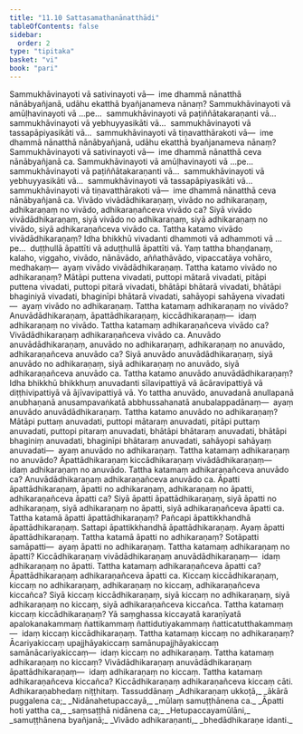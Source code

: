 ```yaml
---
title: "11.10 Sattasamathanānatthādi"
tableOfContents: false
sidebar:
  order: 2
type: "tipitaka"
basket: "vi"
book: "pari"
---
```



<DynamicBreadcrumb />

<Division number="354" book="pari">

<Paragraph number="1745" book="pari">
Sammukhāvinayoti vā sativinayoti vā—  ime dhammā nānatthā nānābyañjanā, udāhu ekatthā byañjanameva nānaṃ? Sammukhāvinayoti vā amūḷhavinayoti vā …pe…  sammukhāvinayoti vā paṭiññātakaraṇanti vā…  sammukhāvinayoti vā yebhuyyasikāti vā…  sammukhāvinayoti vā tassapāpiyasikāti vā…  sammukhāvinayoti vā tiṇavatthārakoti vā—  ime dhammā nānatthā nānābyañjanā, udāhu ekatthā byañjanameva nānaṃ? Sammukhāvinayoti vā sativinayoti vā—  ime dhammā nānatthā ceva nānābyañjanā ca. Sammukhāvinayoti vā amūḷhavinayoti vā …pe…  sammukhāvinayoti vā paṭiññātakaraṇanti vā…  sammukhāvinayoti vā yebhuyyasikāti vā…  sammukhāvinayoti vā tassapāpiyasikāti vā…  sammukhāvinayoti vā tiṇavatthārakoti vā—  ime dhammā nānatthā ceva nānābyañjanā ca.
</Paragraph>

</Division>
<Division number="355" book="pari">

<Paragraph number="1746" book="pari">
Vivādo vivādādhikaraṇaṃ, vivādo no adhikaraṇaṃ, adhikaraṇaṃ no vivādo, adhikaraṇañceva vivādo ca? Siyā vivādo vivādādhikaraṇaṃ, siyā vivādo no adhikaraṇaṃ, siyā adhikaraṇaṃ no vivādo, siyā adhikaraṇañceva vivādo ca.
</Paragraph>

<Paragraph number="1747" book="pari">
Tattha katamo vivādo vivādādhikaraṇaṃ? Idha bhikkhū vivadanti dhammoti vā adhammoti vā …pe…  duṭṭhullā āpattīti vā aduṭṭhullā āpattīti vā. Yaṃ tattha bhaṇḍanaṃ, kalaho, viggaho, vivādo, nānāvādo, aññathāvādo, vipaccatāya vohāro, medhakaṃ—  ayaṃ vivādo vivādādhikaraṇaṃ.
</Paragraph>

<Paragraph number="1748" book="pari">
Tattha katamo vivādo no adhikaraṇaṃ? Mātāpi puttena vivadati, puttopi mātarā vivadati, pitāpi puttena vivadati, puttopi pitarā vivadati, bhātāpi bhātarā vivadati, bhātāpi bhaginiyā vivadati, bhaginīpi bhātarā vivadati, sahāyopi sahāyena vivadati—  ayaṃ vivādo no adhikaraṇaṃ.
</Paragraph>

<Paragraph number="1749" book="pari">
Tattha katamaṃ adhikaraṇaṃ no vivādo? Anuvādādhikaraṇaṃ, āpattādhikaraṇaṃ, kiccādhikaraṇaṃ—  idaṃ adhikaraṇaṃ no vivādo.
</Paragraph>

<Paragraph number="1750" book="pari">
Tattha katamaṃ adhikaraṇañceva vivādo ca? Vivādādhikaraṇaṃ adhikaraṇañceva vivādo ca.
</Paragraph>

</Division>
<Division number="356" book="pari">

<Paragraph number="1751" book="pari">
Anuvādo anuvādādhikaraṇaṃ, anuvādo no adhikaraṇaṃ, adhikaraṇaṃ no anuvādo, adhikaraṇañceva anuvādo ca? Siyā anuvādo anuvādādhikaraṇaṃ, siyā anuvādo no adhikaraṇaṃ, siyā adhikaraṇaṃ no anuvādo, siyā adhikaraṇañceva anuvādo ca.
</Paragraph>

<Paragraph number="1752" book="pari">
Tattha katamo anuvādo anuvādādhikaraṇaṃ? Idha bhikkhū bhikkhuṃ anuvadanti sīlavipattiyā vā ācāravipattiyā vā diṭṭhivipattiyā vā ājīvavipattiyā vā. Yo tattha anuvādo, anuvadanā anullapanā anubhaṇanā anusampavaṅkatā abbhussahanatā anubalappadānaṃ—  ayaṃ anuvādo anuvādādhikaraṇaṃ.
</Paragraph>

<Paragraph number="1753" book="pari">
Tattha katamo anuvādo no adhikaraṇaṃ? Mātāpi puttaṃ anuvadati, puttopi mātaraṃ anuvadati, pitāpi puttaṃ anuvadati, puttopi pitaraṃ anuvadati, bhātāpi bhātaraṃ anuvadati, bhātāpi bhaginiṃ anuvadati, bhaginīpi bhātaraṃ anuvadati, sahāyopi sahāyaṃ anuvadati—  ayaṃ anuvādo no adhikaraṇaṃ.
</Paragraph>

<Paragraph number="1754" book="pari">
Tattha katamaṃ adhikaraṇaṃ no anuvādo? Āpattādhikaraṇaṃ kiccādhikaraṇaṃ vivādādhikaraṇaṃ—  idaṃ adhikaraṇaṃ no anuvādo.
</Paragraph>

<Paragraph number="1755" book="pari">
Tattha katamaṃ adhikaraṇañceva anuvādo ca? Anuvādādhikaraṇaṃ adhikaraṇañceva anuvādo ca.
</Paragraph>

</Division>
<Division number="357" book="pari">

<Paragraph number="1756" book="pari">
Āpatti āpattādhikaraṇaṃ, āpatti no adhikaraṇaṃ, adhikaraṇaṃ no āpatti, adhikaraṇañceva āpatti ca? Siyā āpatti āpattādhikaraṇaṃ, siyā āpatti no adhikaraṇaṃ, siyā adhikaraṇaṃ no āpatti, siyā adhikaraṇañceva āpatti ca.
</Paragraph>

<Paragraph number="1757" book="pari">
Tattha katamā āpatti āpattādhikaraṇaṃ? Pañcapi āpattikkhandhā āpattādhikaraṇaṃ. Sattapi āpattikkhandhā āpattādhikaraṇaṃ. Ayaṃ āpatti āpattādhikaraṇaṃ.
</Paragraph>

<Paragraph number="1758" book="pari">
Tattha katamā āpatti no adhikaraṇaṃ? Sotāpatti samāpatti—  ayaṃ āpatti no adhikaraṇaṃ.
</Paragraph>

<Paragraph number="1759" book="pari">
Tattha katamaṃ adhikaraṇaṃ no āpatti? Kiccādhikaraṇaṃ vivādādhikaraṇaṃ anuvādādhikaraṇaṃ—  idaṃ adhikaraṇaṃ no āpatti.
</Paragraph>

<Paragraph number="1760" book="pari">
Tattha katamaṃ adhikaraṇañceva āpatti ca? Āpattādhikaraṇaṃ adhikaraṇañceva āpatti ca.
</Paragraph>

</Division>
<Division number="358" book="pari">

<Paragraph number="1761" book="pari">
Kiccaṃ kiccādhikaraṇaṃ, kiccaṃ no adhikaraṇaṃ, adhikaraṇaṃ no kiccaṃ, adhikaraṇañceva kiccañca? Siyā kiccaṃ kiccādhikaraṇaṃ, siyā kiccaṃ no adhikaraṇaṃ, siyā adhikaraṇaṃ no kiccaṃ, siyā adhikaraṇañceva kiccañca.
</Paragraph>

<Paragraph number="1762" book="pari">
Tattha katamaṃ kiccaṃ kiccādhikaraṇaṃ? Yā saṃghassa kiccayatā karaṇīyatā apalokanakammaṃ ñattikammaṃ ñattidutiyakammaṃ ñatticatutthakammaṃ—  idaṃ kiccaṃ kiccādhikaraṇaṃ.
</Paragraph>

<Paragraph number="1763" book="pari">
Tattha katamaṃ kiccaṃ no adhikaraṇaṃ? Ācariyakiccaṃ upajjhāyakiccaṃ samānupajjhāyakiccaṃ samānācariyakiccaṃ—  idaṃ kiccaṃ no adhikaraṇaṃ.
</Paragraph>

<Paragraph number="1764" book="pari">
Tattha katamaṃ adhikaraṇaṃ no kiccaṃ? Vivādādhikaraṇaṃ anuvādādhikaraṇaṃ āpattādhikaraṇaṃ—  idaṃ adhikaraṇaṃ no kiccaṃ.
</Paragraph>

<Paragraph number="1765" book="pari">
Tattha katamaṃ adhikaraṇañceva kiccañca? Kiccādhikaraṇaṃ adhikaraṇañceva kiccaṃ cāti.

</Paragraph>
</Division>

<Paragraph number="1766" type="center" book="pari">
Adhikaraṇabhedaṃ niṭṭhitaṃ.



</Paragraph>

<Paragraph number="1767" type="center" book="pari">
Tassuddānaṃ


</Paragraph>

<Paragraph number="1768" type="verses" book="pari">
_Adhikaraṇaṃ ukkoṭā,_  
_ākārā puggalena ca;_  
_Nidānahetupaccayā,_  
_mūlaṃ samuṭṭhānena ca._  

</Paragraph>

<Paragraph number="1769" type="verses" book="pari">
_Āpatti hoti yattha ca,_  
_saṃsaṭṭhā nidānena ca;_  
_Hetupaccayamūlāni,_  
_samuṭṭhānena byañjanā;_  
_Vivādo adhikaraṇanti,_  
_bhedādhikaraṇe idanti._
</Paragraph>